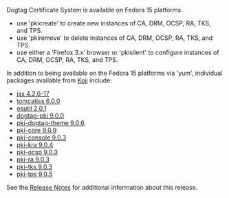 Dogtag Certificate System is available on Fedora 15 platforms.
* use 'pkicreate' to create new instances of CA, DRM, OCSP, RA, TKS, and TPS.
* use 'pkiremove' to delete instances of CA, DRM, OCSP, RA, TKS, and TPS.
* use either a 'Firefox 3.x' browser or 'pkisilent' to configure instances of CA, DRM, OCSP, RA, TKS, and TPS.

In addition to being available on the Fedora 15 platforms via 'yum', individual packages available from [http://koji.fedoraproject.org/koji/ Koji] include:

* [http://koji.fedoraproject.org/koji/packageinfo?packageID=4397 jss 4.2.6-17]
* [http://koji.fedoraproject.org/koji/packageinfo?packageID=9200 tomcatjss 6.0.0]
* [http://koji.fedoraproject.org/koji/packageinfo?packageID=9479 osutil 2.0.1]
* [http://koji.fedoraproject.org/koji/packageinfo?packageID=9999 dogtag-pki 9.0.0]
* [http://koji.fedoraproject.org/koji/packageinfo?packageID=11475 pki-dogtag-theme 9.0.6]
* [http://koji.fedoraproject.org/koji/packageinfo?packageID=11434 pki-core 9.0.9]
* [http://koji.fedoraproject.org/koji/packageinfo?packageID=9863 pki-console 9.0.3]
* [http://koji.fedoraproject.org/koji/packageinfo?packageID=9814 pki-kra 9.0.4]
* [http://koji.fedoraproject.org/koji/packageinfo?packageID=9805 pki-ocsp 9.0.3]
* [http://koji.fedoraproject.org/koji/packageinfo?packageID=9853 pki-ra 9.0.3]
* [http://koji.fedoraproject.org/koji/packageinfo?packageID=9808 pki-tks 9.0.3]
* [http://koji.fedoraproject.org/koji/packageinfo?packageID=9893 pki-tps 9.0.5]

See the [[Release Notes]] for additional information about this release.